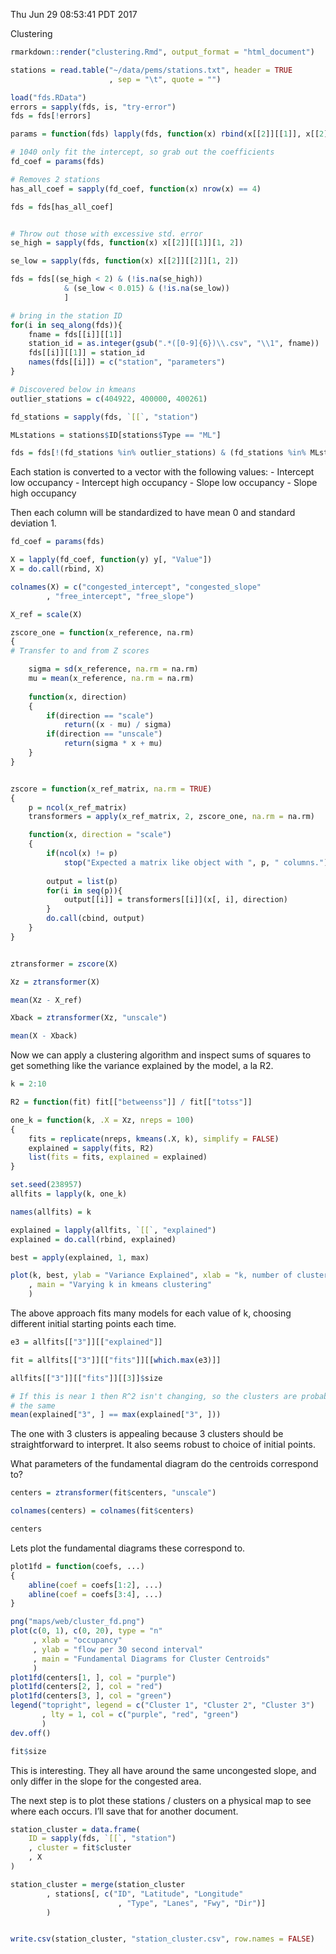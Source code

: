 Thu Jun 29 08:53:41 PDT 2017


Clustering


```R

rmarkdown::render("clustering.Rmd", output_format = "html_document")

```

```R

stations = read.table("~/data/pems/stations.txt", header = TRUE
                      , sep = "\t", quote = "")

load("fds.RData")
errors = sapply(fds, is, "try-error")
fds = fds[!errors]

params = function(fds) lapply(fds, function(x) rbind(x[[2]][[1]], x[[2]][[2]]))

# 1040 only fit the intercept, so grab out the coefficients
fd_coef = params(fds)

# Removes 2 stations
has_all_coef = sapply(fd_coef, function(x) nrow(x) == 4)

fds = fds[has_all_coef]


# Throw out those with excessive std. error
se_high = sapply(fds, function(x) x[[2]][[1]][1, 2])

se_low = sapply(fds, function(x) x[[2]][[2]][1, 2])

fds = fds[(se_high < 2) & (!is.na(se_high))
            & (se_low < 0.015) & (!is.na(se_low))
            ]

# bring in the station ID
for(i in seq_along(fds)){
    fname = fds[[i]][[1]]
    station_id = as.integer(gsub(".*([0-9]{6})\\.csv", "\\1", fname))
    fds[[i]][[1]] = station_id
    names(fds[[i]]) = c("station", "parameters")
}

# Discovered below in kmeans
outlier_stations = c(404922, 400000, 400261)

fd_stations = sapply(fds, `[[`, "station")

MLstations = stations$ID[stations$Type == "ML"]

fds = fds[!(fd_stations %in% outlier_stations) & (fd_stations %in% MLstations)]

```

Each station is converted to a vector with the following values:
- Intercept low occupancy
- Intercept high occupancy
- Slope low occupancy
- Slope high occupancy

Then each column will be standardized to have mean 0 and standard deviation
1.


```R

fd_coef = params(fds)

X = lapply(fd_coef, function(y) y[, "Value"])
X = do.call(rbind, X)

colnames(X) = c("congested_intercept", "congested_slope"
        , "free_intercept", "free_slope")

X_ref = scale(X)

zscore_one = function(x_reference, na.rm)
{
# Transfer to and from Z scores

    sigma = sd(x_reference, na.rm = na.rm)
    mu = mean(x_reference, na.rm = na.rm)
    
    function(x, direction)
    {
        if(direction == "scale")
            return((x - mu) / sigma)
        if(direction == "unscale")
            return(sigma * x + mu)
    }
}


zscore = function(x_ref_matrix, na.rm = TRUE)
{
    p = ncol(x_ref_matrix)
    transformers = apply(x_ref_matrix, 2, zscore_one, na.rm = na.rm)

    function(x, direction = "scale")
    {
        if(ncol(x) != p)
            stop("Expected a matrix like object with ", p, " columns.")
        
        output = list(p)
        for(i in seq(p)){
            output[[i]] = transformers[[i]](x[, i], direction)
        }
        do.call(cbind, output)
    }
}


ztransformer = zscore(X)

Xz = ztransformer(X)

mean(Xz - X_ref)

Xback = ztransformer(Xz, "unscale")

mean(X - Xback)

```

Now we can apply a clustering algorithm and inspect sums of squares to get
something like the variance explained by the model, a la R2.


```R

k = 2:10

R2 = function(fit) fit[["betweenss"]] / fit[["totss"]]

one_k = function(k, .X = Xz, nreps = 100)
{
    fits = replicate(nreps, kmeans(.X, k), simplify = FALSE)
    explained = sapply(fits, R2)
    list(fits = fits, explained = explained)
}

set.seed(238957)
allfits = lapply(k, one_k)

names(allfits) = k

explained = lapply(allfits, `[[`, "explained")
explained = do.call(rbind, explained)

best = apply(explained, 1, max)

plot(k, best, ylab = "Variance Explained", xlab = "k, number of clusters"
    , main = "Varying k in kmeans clustering"
    )

```

The above approach fits many models for each value of k, choosing different
initial starting points each time. 


```R

e3 = allfits[["3"]][["explained"]]

fit = allfits[["3"]][["fits"]][[which.max(e3)]]

allfits[["3"]][["fits"]][[3]]$size

# If this is near 1 then R^2 isn't changing, so the clusters are probably
# the same
mean(explained["3", ] == max(explained["3", ]))

```

The one with 3 clusters is appealing because 3 clusters should be
straightforward to interpret. It also seems robust to choice of initial
points.

What parameters of the fundamental diagram do the centroids correspond to?

```R

centers = ztransformer(fit$centers, "unscale")

colnames(centers) = colnames(fit$centers)

centers

```

Lets plot the fundamental diagrams these correspond to.


```R

plot1fd = function(coefs, ...)
{
    abline(coef = coefs[1:2], ...)
    abline(coef = coefs[3:4], ...)
}

png("maps/web/cluster_fd.png")
plot(c(0, 1), c(0, 20), type = "n"
     , xlab = "occupancy"
     , ylab = "flow per 30 second interval"
     , main = "Fundamental Diagrams for Cluster Centroids"
     )
plot1fd(centers[1, ], col = "purple")
plot1fd(centers[2, ], col = "red")
plot1fd(centers[3, ], col = "green")
legend("topright", legend = c("Cluster 1", "Cluster 2", "Cluster 3")
       , lty = 1, col = c("purple", "red", "green")
       )
dev.off()

fit$size

```

This is interesting. They all have around the same uncongested slope, and
only differ in the slope for the congested area.

The next step is to plot these stations / clusters on a physical map to see
where each occurs. I'll save that for another document.

```R

station_cluster = data.frame(
    ID = sapply(fds, `[[`, "station")
    , cluster = fit$cluster
    , X
)

station_cluster = merge(station_cluster
        , stations[, c("ID", "Latitude", "Longitude"
                        , "Type", "Lanes", "Fwy", "Dir")]
        )


write.csv(station_cluster, "station_cluster.csv", row.names = FALSE)

```
